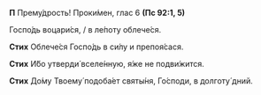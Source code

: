 **П** Прему́дрость! Проки́мен, глас 6 **(Пс 92:1, 5)**

Госпо́дь воцари́ся, / в ле́поту облече́ся.

**Стих** Облече́ся Госпо́дь в си́лу и препоя́сася.

**Стих** И́бо утверди́ вселе́нную, я́же не подви́жится.

**Стих** До́му Твоему́ подоба́ет святы́ня, Го́споди, в долготу́ дний.
